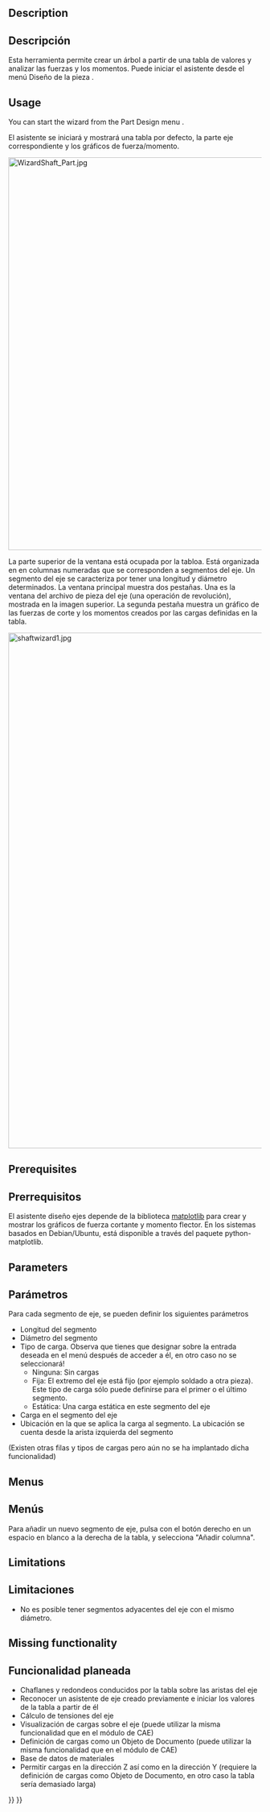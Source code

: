 <languages/>

<div class="mw-translate-fuzzy">
{{Docnav/es
|[[PartDesign_Migrate/es|Migrar]]
|[[PartDesign_InvoluteGear/es|Engranaje Evolvente]]
|[[PartDesign_Workbench/es|DiseñoPiezas]]
|IconL=PartDesign_Migrate.svg
|IconR=PartDesign_InternalExternalGear.svg
|IconC=Workbench_PartDesign.svg
}}
</div>

{{GuiCommand/es
|Name=PartDesign WizardShaft
|Name/es=DiseñoPiezas AsistenteEje
|Workbenches=[[PartDesign_Workbench/es|DiseñoPiezas]]
}}

==Description==

<div class="mw-translate-fuzzy">
==Descripción==
Esta herramienta permite crear un árbol a partir de una tabla de valores y analizar las fuerzas y los momentos. Puede iniciar el asistente desde el menú Diseño de la pieza {{MenuCommand|DiseñoPieza → [[File:PartDesign_WizardShaft.svg|20px]] Asistente Diseño Ejes...}}.
</div> 

==Usage==

You can start the wizard from the Part Design menu {{MenuCommand|Part Design → [[File:PartDesign_WizardShaft.svg|20px]] Shaft design wizard...}}.

El asistente se iniciará y mostrará una tabla por defecto, la parte eje correspondiente y los gráficos de fuerza/momento.

<div class="mw-translate-fuzzy">
[[Image:WizardShaft_Part.jpg|780px]]
{{clear}}
</div>

La parte superior de la ventana está ocupada por la tabloa. Está organizada en en columnas numeradas que se corresponden a segmentos del eje. Un segmento del eje se caracteriza por tener una longitud y diámetro determinados. La ventana principal muestra dos pestañas. Una es la ventana del archivo de pieza del eje (una operación de revolución), mostrada en la imagen superior. La segunda pestaña muestra un gráfico de las fuerzas de corte y los momentos creados por las cargas definidas en la tabla.

<div class="mw-translate-fuzzy">
[[Image:shaftwizard1.jpg|1024px]] 
{{clear}}
</div>

==Prerequisites==

<div class="mw-translate-fuzzy">
==Prerrequisitos==
El asistente diseño ejes depende de la biblioteca [http://matplotlib.org/ matplotlib] para crear y mostrar los gráficos de fuerza cortante y momento flector. En los sistemas basados en Debian/Ubuntu, está disponible a través del paquete python-matplotlib.
</div>

==Parameters==

<div class="mw-translate-fuzzy">
==Parámetros==
Para cada segmento de eje, se pueden definir los siguientes parámetros
* Longitud del segmento
* Diámetro del segmento
* Tipo de carga. Observa que tienes que designar sobre la entrada deseada en el menú después de acceder a él, en otro caso no se seleccionará!
** Ninguna: Sin cargas
** Fija: El extremo del eje está fijo (por ejemplo soldado a otra pieza). Este tipo de carga sólo puede definirse para el primer o el último segmento.
** Estática: Una carga estática en este segmento del eje
* Carga en el segmento del eje
* Ubicación en la que se aplica la carga al segmento. La ubicación se cuenta desde la arista izquierda del segmento
(Existen otras filas y tipos de cargas pero aún no se ha implantado dicha funcionalidad)
</div>

==Menus==

<div class="mw-translate-fuzzy">
==Menús==
Para añadir un nuevo segmento de eje, pulsa con el botón derecho en un espacio en blanco a la derecha de la tabla, y selecciona "Añadir columna".
</div>

==Limitations==

<div class="mw-translate-fuzzy">
==Limitaciones==
* No es posible tener segmentos adyacentes del eje con el mismo diámetro.
</div>

==Missing functionality==

<div class="mw-translate-fuzzy">
==Funcionalidad planeada==

* Chaflanes y redondeos conducidos por la tabla sobre las aristas del eje
* Reconocer un asistente de eje creado previamente e iniciar los valores de la tabla a partir de él
* Cálculo de tensiones del eje
* Visualización de cargas sobre el eje (puede utilizar la misma funcionalidad que en el módulo de CAE)
* Definición de cargas como un Objeto de Documento (puede utilizar la misma funcionalidad que en el módulo de CAE)
* Base de datos de materiales
* Permitir cargas en la dirección Z así como en la dirección Y (requiere la definición de cargas como Objeto de Documento, en otro caso la tabla sería demasiado larga)
</div>


<div class="mw-translate-fuzzy">
{{Docnav/es
|[[PartDesign_Migrate/es|Migrar]]
|[[PartDesign_InvoluteGear/es|Engranaje Revolución]]
|[[PartDesign_Workbench/es|DiseñoPiezas]]
|IconL=PartDesign_Migrate.svg
|IconR=PartDesign_InternalExternalGear.svg
|IconC=Workbench_PartDesign.svg
}}
</div>

{{PartDesign Tools navi{{#translation:}}}}
{{Userdocnavi{{#translation:}}}}